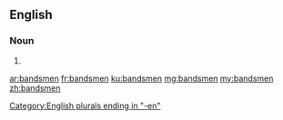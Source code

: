 ==English==

===Noun===
{{head|en}}

# {{plural of|bandsman}}

[[Category:English plurals ending in "-en"]]

[[ar:bandsmen]]
[[fr:bandsmen]]
[[ku:bandsmen]]
[[mg:bandsmen]]
[[my:bandsmen]]
[[zh:bandsmen]]